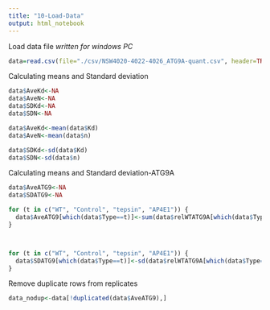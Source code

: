 ```yaml
---
title: "10-Load-Data"
output: html_notebook
---
```



Load data file
*written for windows PC*
```r
data=read.csv(file="./csv/NSW4020-4022-4026_ATG9A-quant.csv", header=TRUE)
```


Calculating means and Standard deviation
```r

data$AveKd<-NA
data$AveN<-NA
data$SDKd<-NA
data$SDN<-NA

data$AveKd<-mean(data$Kd)
data$AveN<-mean(data$n)

data$SDKd<-sd(data$Kd)
data$SDN<-sd(data$n)

```

Calculating means and Standard deviation-ATG9A
```r

data$AveATG9<-NA
data$SDATG9<-NA

for (t in c("WT", "Control", "tepsin", "AP4E1")) {
  data$AveATG9[which(data$Type==t)]<-sum(data$relWTATG9A[which(data$Type==t & data$relWTATG9A)])/length(which(data$Type==t & data$relWTATG9A))
}



for (t in c("WT", "Control", "tepsin", "AP4E1")) {
  data$SDATG9[which(data$Type==t)]<-sd(data$relWTATG9A[which(data$Type==t & data$relWTATG9A)])
}

```

Remove duplicate rows from replicates
```r
data_nodup<-data[!duplicated(data$AveATG9),]
```

